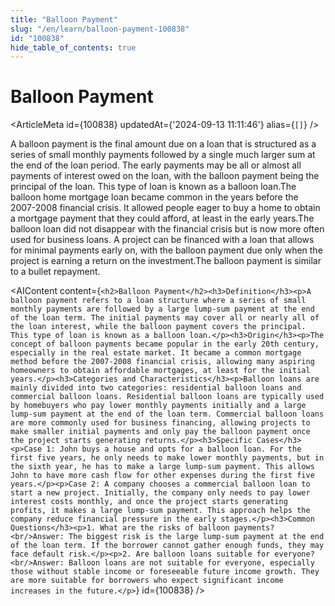 ```yaml
---
title: "Balloon Payment"
slug: "/en/learn/balloon-payment-100838"
id: "100838"
hide_table_of_contents: true
---
```



# Balloon Payment

<ArticleMeta id={100838} updatedAt={'2024-09-13 11:11:46'} alias={`[]`} />
<div className='border-solid border-b border-t-0 my-4 border-[var(--ifm-color-gray-300)]' />

A balloon payment is the final amount due on a loan that is structured as a series of small monthly payments followed by a single much larger sum at the end of the loan period. The early payments may be all or almost all payments of interest owed on the loan, with the balloon payment being the principal of the loan. This type of loan is known as a balloon loan.The balloon home mortgage loan became common in the years before the 2007-2008 financial crisis. It allowed people eager to buy a home to obtain a mortgage payment that they could afford, at least in the early years.The balloon loan did not disappear with the financial crisis but is now more often used for business loans. A project can be financed with a loan that allows for minimal payments early on, with the balloon payment due only when the project is earning a return on the investment.The balloon payment is similar to a bullet repayment.

<AIContent content={`<h2>Balloon Payment</h2><h3>Definition</h3><p>A balloon payment refers to a loan structure where a series of small monthly payments are followed by a large lump-sum payment at the end of the loan term. The initial payments may cover all or nearly all of the loan interest, while the balloon payment covers the principal. This type of loan is known as a balloon loan.</p><h3>Origin</h3><p>The concept of balloon payments became popular in the early 20th century, especially in the real estate market. It became a common mortgage method before the 2007-2008 financial crisis, allowing many aspiring homeowners to obtain affordable mortgages, at least for the initial years.</p><h3>Categories and Characteristics</h3><p>Balloon loans are mainly divided into two categories: residential balloon loans and commercial balloon loans. Residential balloon loans are typically used by homebuyers who pay lower monthly payments initially and a large lump-sum payment at the end of the loan term. Commercial balloon loans are more commonly used for business financing, allowing projects to make smaller initial payments and only pay the balloon payment once the project starts generating returns.</p><h3>Specific Cases</h3><p>Case 1: John buys a house and opts for a balloon loan. For the first five years, he only needs to make lower monthly payments, but in the sixth year, he has to make a large lump-sum payment. This allows John to have more cash flow for other expenses during the first five years.</p><p>Case 2: A company chooses a commercial balloon loan to start a new project. Initially, the company only needs to pay lower interest costs monthly, and once the project starts generating profits, it makes a large lump-sum payment. This approach helps the company reduce financial pressure in the early stages.</p><h3>Common Questions</h3><p>1. What are the risks of balloon payments?<br/>Answer: The biggest risk is the large lump-sum payment at the end of the loan term. If the borrower cannot gather enough funds, they may face default risk.</p><p>2. Are balloon loans suitable for everyone?<br/>Answer: Balloon loans are not suitable for everyone, especially those without stable income or foreseeable future income growth. They are more suitable for borrowers who expect significant income increases in the future.</p>`} id={100838} />

